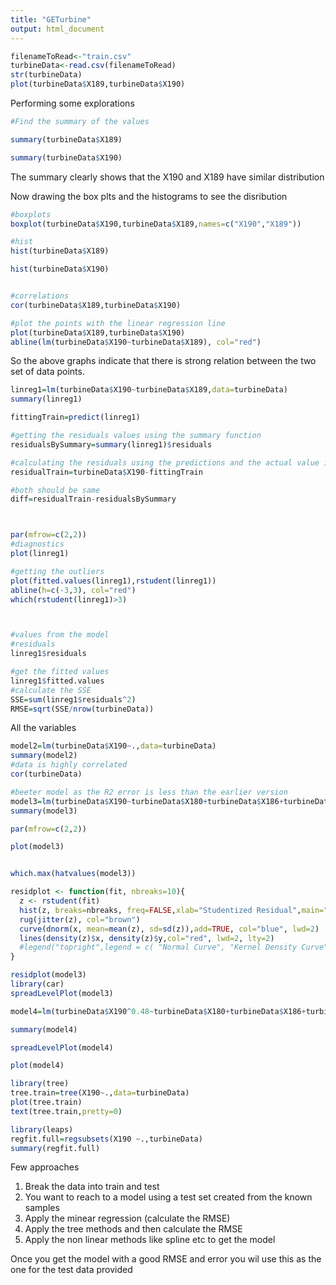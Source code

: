 ```yaml
---
title: "GETurbine"
output: html_document
---
```


```r

filenameToRead<-"train.csv"
turbineData<-read.csv(filenameToRead)
str(turbineData)
plot(turbineData$X189,turbineData$X190)

```

Performing some explorations

```r
#Find the summary of the values

summary(turbineData$X189)

summary(turbineData$X190)


```
The summary clearly shows that the X190 and X189 have similar distribution


Now drawing the box plts and the histograms to see the disribution

```r
#boxplots
boxplot(turbineData$X190,turbineData$X189,names=c("X190","X189"))

#hist
hist(turbineData$X189)

hist(turbineData$X190)


#correlations
cor(turbineData$X189,turbineData$X190)

#plot the points with the linear regression line
plot(turbineData$X189,turbineData$X190)
abline(lm(turbineData$X190~turbineData$X189), col="red")
```

So the above graphs indicate that there is strong relation between the two set of data points.


```r
linreg1=lm(turbineData$X190~turbineData$X189,data=turbineData)
summary(linreg1)

fittingTrain=predict(linreg1)

#getting the residuals values using the summary function
residualsBySummary=summary(linreg1)$residuals

#calculating the residuals using the predictions and the actual value in teh training data
residualTrain=turbineData$X190-fittingTrain

#both should be same
diff=residualTrain-residualsBySummary



par(mfrow=c(2,2))
#diagnostics
plot(linreg1)

#getting the outliers
plot(fitted.values(linreg1),rstudent(linreg1))
abline(h=c(-3,3), col="red")
which(rstudent(linreg1)>3)



#values from the model
#residuals
linreg1$residuals

#get the fitted values
linreg1$fitted.values
#calculate the SSE
SSE=sum(linreg1$residuals^2)
RMSE=sqrt(SSE/nrow(turbineData))


```
All the variables

```r
model2=lm(turbineData$X190~.,data=turbineData)
summary(model2)
#data is highly correlated
cor(turbineData)

#beeter model as the R2 error is less than the earlier version
model3=lm(turbineData$X190~turbineData$X180+turbineData$X186+turbineData$X188+turbineData$X189+turbineData$X191+turbineData$X193+turbineData$X200)
summary(model3)

par(mfrow=c(2,2))

plot(model3)


which.max(hatvalues(model3)) 

residplot <- function(fit, nbreaks=10){
  z <- rstudent(fit)
  hist(z, breaks=nbreaks, freq=FALSE,xlab="Studentized Residual",main="Distribution of Errors")
  rug(jitter(z), col="brown")
  curve(dnorm(x, mean=mean(z), sd=sd(z)),add=TRUE, col="blue", lwd=2)
  lines(density(z)$x, density(z)$y,col="red", lwd=2, lty=2)
  #legend("topright",legend = c( "Normal Curve", "Kernel Density Curve"),lty=1:2, col=c("blue","red"), cex=.7)
}

residplot(model3)
library(car)
spreadLevelPlot(model3)

model4=lm(turbineData$X190^0.48~turbineData$X180+turbineData$X186+turbineData$X188+turbineData$X189+turbineData$X191+turbineData$X193+turbineData$X200)

summary(model4)

spreadLevelPlot(model4)

plot(model4)

library(tree)
tree.train=tree(X190~.,data=turbineData)
plot(tree.train)
text(tree.train,pretty=0)

```
```r
library(leaps)
regfit.full=regsubsets(X190 ~.,turbineData)
summary(regfit.full)
```


Few approaches

1. Break the data into train and test
2. You want to reach to a model using a test set created from the known samples
3. Apply the minear regression (calculate the RMSE)
4. Apply the tree methods and then calculate the RMSE
5. Apply the non linear methods like spline etc to get the model

Once you get the model with a good RMSE and error you wil use this as the one for the test data provided



